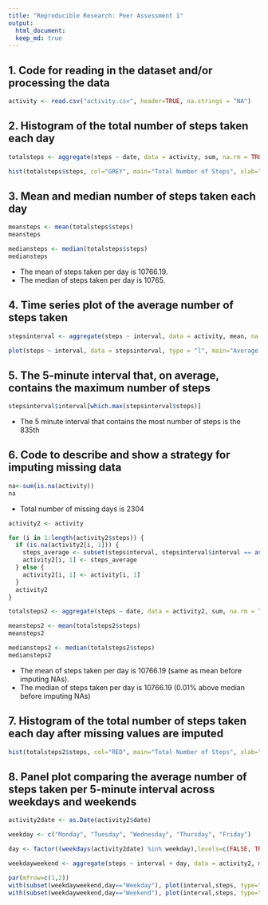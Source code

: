 ```yaml
---
title: "Reproducible Research: Peer Assessment 1"
output: 
  html_document:
  keep_md: true
---
```

  
## 1. Code for reading in the dataset and/or processing the data

```r
activity <- read.csv("activity.csv", header=TRUE, na.strings = "NA")
````

## 2. Histogram of the total number of steps taken each day

```r
totalsteps <- aggregate(steps ~ date, data = activity, sum, na.rm = TRUE)

hist(totalsteps$steps, col="GREY", main="Total Number of Steps", xlab="Number of Steps", ylim = c(0, 40))
```

## 3. Mean and median number of steps taken each day

```r
meansteps <- mean(totalsteps$steps)
meansteps

mediansteps <- median(totalsteps$steps)
mediansteps
````

* The mean of steps taken per day is 10766.19. 
* The median of steps taken per day is 10765.

## 4. Time series plot of the average number of steps taken

```r
stepsinterval <- aggregate(steps ~ interval, data = activity, mean, na.rm = TRUE)

plot(steps ~ interval, data = stepsinterval, type = "l", main="Average Number of Steps", xlab="Interval Through Day (Minutes)", ylab="Average Number of Steps")
```` 

## 5. The 5-minute interval that, on average, contains the maximum number of steps

```r
stepsinterval$interval[which.max(stepsinterval$steps)]
```

* The 5 minute interval that contains the most number of steps is the 835th

## 6. Code to describe and show a strategy for imputing missing data

```r
na<-sum(is.na(activity))
na
```

* Total number of missing days is 2304

```r
activity2 <- activity

for (i in 1:length(activity2$steps)) {
  if (is.na(activity2[i, 1])) {
    steps_average <- subset(stepsinterval, stepsinterval$interval == as.numeric(activity2[i,3]))$steps
    activity2[i, 1] <- steps_average
  } else {
    activity2[i, 1] <- activity[i, 1]
  }
  activity2
}

totalsteps2 <- aggregate(steps ~ date, data = activity2, sum, na.rm = TRUE)

meansteps2 <- mean(totalsteps2$steps)
meansteps2

mediansteps2 <- median(totalsteps2$steps)
mediansteps2
```

* The mean of steps taken per day is 10766.19 (same as mean before imputing NAs). 
* The median of steps taken per day is 10766.19 (0.01% above median before imputing NAs)

## 7. Histogram of the total number of steps taken each day after missing values are imputed

```r
hist(totalsteps2$steps, col="RED", main="Total Number of Steps", xlab="Number of Steps", ylim = c(0, 40))
```

## 8. Panel plot comparing the average number of steps taken per 5-minute interval across weekdays and weekends

```r
activity2date <- as.Date(activity2$date)

weekday <- c("Monday", "Tuesday", "Wednesday", "Thursday", "Friday")

day <- factor((weekdays(activity2date) %in% weekday),levels=c(FALSE, TRUE), labels=c("Weekend","Weekday"))

weekdayweekend <- aggregate(steps ~ interval + day, data = activity2, mean)

par(mfrow=c(1,2))
with(subset(weekdayweekend,day=="Weekday"), plot(interval,steps, type="l",main="Weekday",col="RED",ylim = c(0, 250)))
with(subset(weekdayweekend,day=="Weekend"), plot(interval,steps, type="l",main="Weekend",col="BLUE",ylim = c(0, 250)))
```

